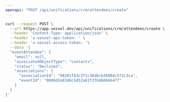 ```yaml
---
openapi: "POST /api/unifications/crm/attendees/create"
---
```


<RequestExample>

```bash Request
curl --request POST \
  --url https://app.vessel.dev/api/unifications/crm/attendees/create \
  --header 'Content-Type: application/json' \
  --header 'x-vessel-api-token: ' \
  --header 'x-vessel-access-token: '\
  --data '{
  "eventAttendee": {
    "email": null,
    "associatedObjectType": "contacts",
    "status": "Declined",
    "associations": {
      "associationId": "98201f83c3f1c36dbcb36804c572c3ca",
      "eventId": "0000d2e83d6c5d52a61f2fb860666477"
    }
  }
}'
```

</RequestExample>


